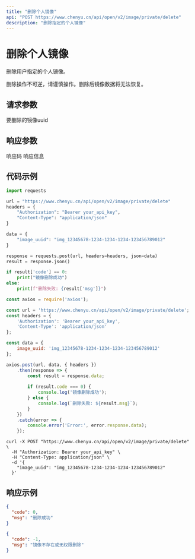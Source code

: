 ```yaml
---
title: "删除个人镜像"
api: "POST https://www.chenyu.cn/api/open/v2/image/private/delete"
description: "删除指定的个人镜像"
---
```


# 删除个人镜像

删除用户指定的个人镜像。

<Warning>
删除操作不可逆，请谨慎操作。删除后镜像数据将无法恢复。
</Warning>

## 请求参数

<ParamField body="image_uuid" type="string" required>
  要删除的镜像uuid
</ParamField>

## 响应参数

<ResponseField name="code" type="integer">
  响应码
</ResponseField>

<ResponseField name="msg" type="string">
  响应信息
</ResponseField>

## 代码示例

<CodeGroup>

```python Python
import requests

url = "https://www.chenyu.cn/api/open/v2/image/private/delete"
headers = {
    "Authorization": "Bearer your_api_key",
    "Content-Type": "application/json"
}

data = {
    "image_uuid": "img_12345678-1234-1234-1234-123456789012"
}

response = requests.post(url, headers=headers, json=data)
result = response.json()

if result['code'] == 0:
    print("镜像删除成功")
else:
    print(f"删除失败: {result['msg']}")
```

```javascript JavaScript
const axios = require('axios');

const url = 'https://www.chenyu.cn/api/open/v2/image/private/delete';
const headers = {
    'Authorization': 'Bearer your_api_key',
    'Content-Type': 'application/json'
};

const data = {
    image_uuid: 'img_12345678-1234-1234-1234-123456789012'
};

axios.post(url, data, { headers })
    .then(response => {
        const result = response.data;
        
        if (result.code === 0) {
            console.log('镜像删除成功');
        } else {
            console.log(`删除失败: ${result.msg}`);
        }
    })
    .catch(error => {
        console.error('Error:', error.response.data);
    });
```

```curl cURL
curl -X POST "https://www.chenyu.cn/api/open/v2/image/private/delete" \
  -H "Authorization: Bearer your_api_key" \
  -H "Content-Type: application/json" \
  -d '{
    "image_uuid": "img_12345678-1234-1234-1234-123456789012"
  }'
```

</CodeGroup>

## 响应示例

<CodeGroup>

```json 成功响应
{
  "code": 0,
  "msg": "删除成功"
}
```

```json 失败响应
{
  "code": -1,
  "msg": "镜像不存在或无权限删除"
}
```

</CodeGroup>